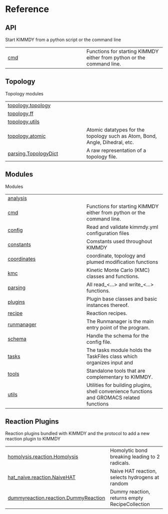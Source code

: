 # Reference

## API

Start KIMMDY from a python script or the command line

| | |
| --- | --- |
| [cmd](cmd.qmd#kimmdy.cmd) | Functions for starting KIMMDY either from python or the command line. |

## Topology

Topology modules

| | |
| --- | --- |
| [topology.topology](topology.topology.qmd#kimmdy.topology.topology) |  |
| [topology.ff](topology.ff.qmd#kimmdy.topology.ff) |  |
| [topology.utils](topology.utils.qmd#kimmdy.topology.utils) |  |
| [topology.atomic](topology.atomic.qmd#kimmdy.topology.atomic) | Atomic datatypes for the topology such as Atom, Bond, Angle, Dihedral, etc. |
| [parsing.TopologyDict](parsing.TopologyDict.qmd#kimmdy.parsing.TopologyDict) | A raw representation of a topology file. |

## Modules

Modules

| | |
| --- | --- |
| [analysis](analysis.qmd#kimmdy.analysis) |  |
| [cmd](cmd.qmd#kimmdy.cmd) | Functions for starting KIMMDY either from python or the command line. |
| [config](config.qmd#kimmdy.config) | Read and validate kimmdy.yml configuration files |
| [constants](constants.qmd#kimmdy.constants) | Comstants used throughout KIMMDY |
| [coordinates](coordinates.qmd#kimmdy.coordinates) | coordinate, topology and plumed modification functions |
| [kmc](kmc.qmd#kimmdy.kmc) | Kinetic Monte Carlo (KMC) classes and functions. |
| [parsing](parsing.qmd#kimmdy.parsing) | All read_&lt;...&gt; and write_&lt;...&gt; functions. |
| [plugins](plugins.qmd#kimmdy.plugins) | Plugin base classes and basic instances thereof. |
| [recipe](recipe.qmd#kimmdy.recipe) | Reaction recipes. |
| [runmanager](runmanager.qmd#kimmdy.runmanager) | The Runmanager is the main entry point of the program. |
| [schema](schema.qmd#kimmdy.schema) | Handle the schema for the config file. |
| [tasks](tasks.qmd#kimmdy.tasks) | The tasks module holds the TaskFiles class which organizes input and  |
| [tools](tools.qmd#kimmdy.tools) | Standalone tools that are complementary to KIMMDY. |
| [utils](utils.qmd#kimmdy.utils) | Utilities for building plugins, shell convenience functions and GROMACS related functions |

## Reaction Plugins

Reaction plugins bundled with KIMMDY and the protocol to add a new reaction plugin to KIMMDY

| | |
| --- | --- |
| [homolysis.reaction.Homolysis](homolysis.reaction.Homolysis.qmd#homolysis.reaction.Homolysis) | Homolytic bond breaking leading to 2 radicals. |
| [hat_naive.reaction.NaiveHAT](hat_naive.reaction.NaiveHAT.qmd#hat_naive.reaction.NaiveHAT) | Naive HAT reaction, selects hydrogens at random |
| [dummyreaction.reaction.DummyReaction](dummyreaction.reaction.DummyReaction.qmd#dummyreaction.reaction.DummyReaction) | Dummy reaction, returns empty RecipeCollection |